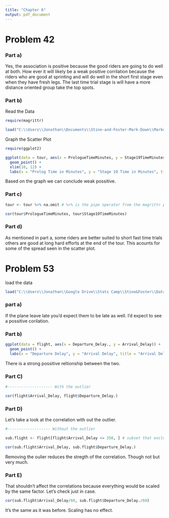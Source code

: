 ```yaml
---
title: "Chapter 6"
output: pdf_document
---
```


# Problem 42

### Part a)

  Yes, the association is positive because the good riders are going to do well at both. How ever it will likely be a weak positive corrilation because the riders who are good at sprinting and will do well in the short first stage even when they have fresh legs. The last time trial stage is will have a more distance oriented group take the top spots. 

### Part b)

Read the Data

```r
require(magrittr)

load("C:\\Users\\Jonathan\\Documents\\Stine-and-Foster-Mark-Down\\Markdown Scipts\\Data\\tour_data.rdata")

```

Graph the Scatter Plot

```r
require(ggplot2)

ggplot(data = tour, aes(x = PrologueTimeMinutes, y = Stage19TimeMinutes)) +
  geom_point() +
  xlim(10, 12) +
  labs(x = "Prolog Time in Minutes", y = "Stage 19 Time in Minutes", title = "Prolog vs. Stage 19 \n")
```

Based on the graph we can conclude weak possitive.

### Part c)
```r
tour <- tour %>% na.omit # %>% is the pipe operator from the magrittr package

cor(tour$PrologueTimeMinutes, tour$Stage19TimeMinutes)

```

### Part d)

As mentioned in part a, some riders are better suited to short fast time trials others are good at long hard efforts at the end of the tour. This acounts for some of the spread seen in the scatter plot.


# Problem 53

load the data 
```r
load("C:\\Users\\Jonathan\\Google Drive\\Stats Camp\\Stine&Foster\\Data by Chapter\\Chapter 6\\06_flight_delays\\06_flight_delays.rdata")
```

### part a)

If the plane leave late you'd expect them to be late as well. I'd expect to see a possitive corilation.

### Part b)

```r
ggplot(data = flight, aes(x = Departure_Delay., y = Arrival_Delay)) +
  geom_point() +
  labs(x = "Departure Delay", y = "Arrival Delay", title = "Arrival Delay Modeled by Departure Delay \n")
```

There is a strong possitive reltionship between the two.

### Part C)



```r
#-------------------- With the outlier

cor(flight$Arrival_Delay, flight$Departure_Delay.)

```

### Part D)

Let's take a look at the correlation with out the outlier.

```r
#------------------- Without the outlier

sub.flight <- flight[flight$Arrival_Delay <= 350, ] # subset that excludes the outlier

cor(sub.flight$Arrival_Delay, sub.flight$Departure_Delay.)

```
Removing the oulier reduces the stregth of the correlation. Though not but very much.

### Part E)

That shouldn't affect the correlations because everything would be scaled by the same factor.
Let's check just in case.

```r

cor(sub.flight$Arrival_Delay/60, sub.flight$Departure_Delay./60)

```

It's the same as it was before. Scaling has no effect.


